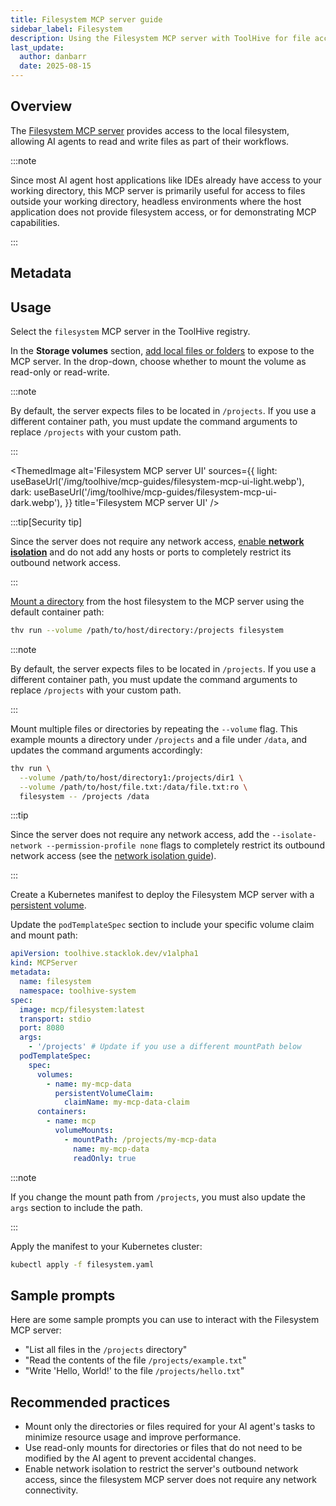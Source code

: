 ```yaml
---
title: Filesystem MCP server guide
sidebar_label: Filesystem
description: Using the Filesystem MCP server with ToolHive for file access.
last_update:
  author: danbarr
  date: 2025-08-15
---
```



## Overview

The
[Filesystem MCP server](https://github.com/modelcontextprotocol/servers/tree/main/src/filesystem)
provides access to the local filesystem, allowing AI agents to read and write
files as part of their workflows.

:::note

Since most AI agent host applications like IDEs already have access to your
working directory, this MCP server is primarily useful for access to files
outside your working directory, headless environments where the host application
does not provide filesystem access, or for demonstrating MCP capabilities.

:::

## Metadata

<MCPMetadata name='filesystem' />

## Usage

<Tabs groupId='mode' queryString='mode'>
<TabItem value='ui' label='UI' default>

Select the `filesystem` MCP server in the ToolHive registry.

In the **Storage volumes** section,
[add local files or folders](../guides-ui/run-mcp-servers.mdx#volumes) to expose
to the MCP server. In the drop-down, choose whether to mount the volume as
read-only or read-write.

:::note

By default, the server expects files to be located in `/projects`. If you use a
different container path, you must update the command arguments to replace
`/projects` with your custom path.

:::

<ThemedImage
  alt='Filesystem MCP server UI'
  sources={{
    light: useBaseUrl('/img/toolhive/mcp-guides/filesystem-mcp-ui-light.webp'),
    dark: useBaseUrl('/img/toolhive/mcp-guides/filesystem-mcp-ui-dark.webp'),
  }}
  title='Filesystem MCP server UI'
/>

:::tip[Security tip]

Since the server does not require any network access,
[enable **network isolation**](../guides-ui/network-isolation.mdx) and do not
add any hosts or ports to completely restrict its outbound network access.

:::

</TabItem>
<TabItem value='cli' label='CLI'>

[Mount a directory](../guides-cli/filesystem-access.md) from the host filesystem
to the MCP server using the default container path:

```bash
thv run --volume /path/to/host/directory:/projects filesystem
```

:::note

By default, the server expects files to be located in `/projects`. If you use a
different container path, you must update the command arguments to replace
`/projects` with your custom path.

:::

Mount multiple files or directories by repeating the `--volume` flag. This
example mounts a directory under `/projects` and a file under `/data`, and
updates the command arguments accordingly:

```bash
thv run \
  --volume /path/to/host/directory1:/projects/dir1 \
  --volume /path/to/host/file.txt:/data/file.txt:ro \
  filesystem -- /projects /data
```

:::tip

Since the server does not require any network access, add the
`--isolate-network --permission-profile none` flags to completely restrict its
outbound network access (see the
[network isolation guide](../guides-cli/network-isolation.mdx)).

:::

</TabItem>
<TabItem value='k8s' label='Kubernetes'>

Create a Kubernetes manifest to deploy the Filesystem MCP server with a
[persistent volume](../guides-k8s/run-mcp-k8s.mdx#mount-a-volume).

Update the `podTemplateSpec` section to include your specific volume claim and
mount path:

```yaml {17-20,23-26} title="filesystem.yaml"
apiVersion: toolhive.stacklok.dev/v1alpha1
kind: MCPServer
metadata:
  name: filesystem
  namespace: toolhive-system
spec:
  image: mcp/filesystem:latest
  transport: stdio
  port: 8080
  args:
    - '/projects' # Update if you use a different mountPath below
  podTemplateSpec:
    spec:
      volumes:
        - name: my-mcp-data
          persistentVolumeClaim:
            claimName: my-mcp-data-claim
      containers:
        - name: mcp
          volumeMounts:
            - mountPath: /projects/my-mcp-data
              name: my-mcp-data
              readOnly: true
```

:::note

If you change the mount path from `/projects`, you must also update the `args`
section to include the path.

:::

Apply the manifest to your Kubernetes cluster:

```bash
kubectl apply -f filesystem.yaml
```

</TabItem>
</Tabs>

## Sample prompts

Here are some sample prompts you can use to interact with the Filesystem MCP
server:

- "List all files in the `/projects` directory"
- "Read the contents of the file `/projects/example.txt`"
- "Write 'Hello, World!' to the file `/projects/hello.txt`"

## Recommended practices

- Mount only the directories or files required for your AI agent's tasks to
  minimize resource usage and improve performance.
- Use read-only mounts for directories or files that do not need to be modified
  by the AI agent to prevent accidental changes.
- Enable network isolation to restrict the server's outbound network access,
  since the filesystem MCP server does not require any network connectivity.
